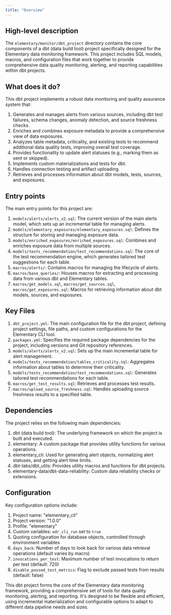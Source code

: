 ```yaml
---
title: "Overview"
---
```


## High-level description
The `elementary/monitor/dbt_project` directory contains the core components of a dbt (data build tool) project specifically designed for the Elementary data monitoring framework. This project includes SQL models, macros, and configuration files that work together to provide comprehensive data quality monitoring, alerting, and reporting capabilities within dbt projects.

## What does it do?
This dbt project implements a robust data monitoring and quality assurance system that:

1. Generates and manages alerts from various sources, including dbt test failures, schema changes, anomaly detection, and source freshness checks.
2. Enriches and combines exposure metadata to provide a comprehensive view of data exposures.
3. Analyzes table metadata, criticality, and existing tests to recommend additional data quality tests, improving overall test coverage.
4. Provides functionality to update alert statuses (e.g., marking them as sent or skipped).
5. Implements custom materializations and tests for dbt.
6. Handles connection testing and artifact uploading.
7. Retrieves and processes information about dbt models, tests, sources, and exposures.

## Entry points
The main entry points for this project are:

1. `models/alerts/alerts_v2.sql`: The current version of the main alerts model, which sets up an incremental table for managing alerts.
2. `models/elementary_exposures/elementary_exposures.sql`: Defines the structure for storing and managing exposure data.
3. `models/enriched_exposures/enriched_exposures.sql`: Combines and enriches exposure data from multiple sources.
4. `models/tests_recommendation/test_recommendations.sql`: The core of the test recommendation engine, which generates tailored test suggestions for each table.
5. `macros/alerts/`: Contains macros for managing the lifecycle of alerts.
6. `macros/base_queries/`: Houses macros for extracting and processing data from various dbt and Elementary tables.
7. `macros/get_models.sql`, `macros/get_sources.sql`, `macros/get_exposures.sql`: Macros for retrieving information about dbt models, sources, and exposures.

## Key Files
1. `dbt_project.yml`: The main configuration file for the dbt project, defining project settings, file paths, and custom configurations for the Elementary CLI tool.
2. `packages.yml`: Specifies the required package dependencies for the project, including versions and Git repository references.
3. `models/alerts/alerts_v2.sql`: Sets up the main incremental table for alert management.
4. `models/tests_recommendation/tables_criticality.sql`: Aggregates information about tables to determine their criticality.
5. `models/tests_recommendation/test_recommendations.sql`: Generates tailored test recommendations for each table.
6. `macros/get_test_results.sql`: Retrieves and processes test results.
7. `macros/upload_source_freshness.sql`: Handles uploading source freshness results to a specified table.

## Dependencies
The project relies on the following main dependencies:

1. dbt (data build tool): The underlying framework on which the project is built and executed.
2. elementary: A custom package that provides utility functions for various operations.
3. elementary_cli: Used for generating alert objects, normalizing alert statuses, and getting alert time limits.
4. dbt-labs/dbt_utils: Provides utility macros and functions for dbt projects.
5. elementary-data/dbt-data-reliability: Custom data reliability checks or extensions.

## Configuration
Key configuration options include:

1. Project name: "elementary_cli"
2. Project version: "1.0.0"
3. Profile: "elementary"
4. Custom variables: `edr_cli_run` set to `true`
5. Quoting configuration for database objects, controlled through environment variables
6. `days_back`: Number of days to look back for various data retrieval operations (default varies by macro)
7. `invocations_per_test`: Maximum number of test invocations to return per test (default: 720)
8. `disable_passed_test_metrics`: Flag to exclude passed tests from results (default: false)

This dbt project forms the core of the Elementary data monitoring framework, providing a comprehensive set of tools for data quality monitoring, alerting, and reporting. It's designed to be flexible and efficient, using incremental materialization and configurable options to adapt to different data pipeline needs and sizes.